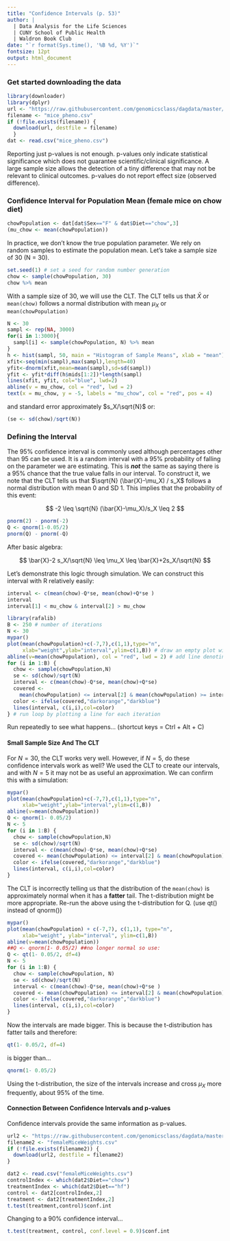 ```yaml
---
title: "Confidence Intervals (p. 53)"
author: |
  | Data Analysis for the Life Sciences
  | CUNY School of Public Health
  | Waldron Book Club
date: "`r format(Sys.time(), '%B %d, %Y')`"
fontsize: 12pt
output: html_document 
---
```


### Get started downloading the data 

```r
library(downloader)
library(dplyr)
url <- "https://raw.githubusercontent.com/genomicsclass/dagdata/master/inst/extdata/mice_pheno.csv"
filename <- "mice_pheno.csv"
if (!file.exists(filename)) {
  download(url, destfile = filename)
  }
dat <- read.csv("mice_pheno.csv")
```

Reporting just p-values is not enough. p-values only indicate statistical significance which does not guarantee scientific/clinical significance. A large sample size allows the detection of a tiny difference that may not be relevant to clinical outcomes. p-values do not report effect size (observed difference). 

### Confidence Interval for Population Mean (female mice on chow diet)

```r
chowPopulation <- dat[dat$Sex=="F" & dat$Diet=="chow",3]
(mu_chow <- mean(chowPopulation))
```

In practice, we don't know the true population parameter. We rely on random samples to estimate the population mean. Let's take a sample size of 30 (N = 30). 

```r
set.seed(1) # set a seed for random number generation
chow <- sample(chowPopulation, 30)
chow %>% mean
```

With a sample size of 30, we will use the CLT. The CLT tells us that $\bar{X}$ or `mean(chow)` follows a normal distribution with mean $\mu_X$ or `mean(chowPopulation)` 

```r
N <- 30
sampl <- rep(NA, 3000)
for(i in 1:3000){
  sampl[i] <- sample(chowPopulation, N) %>% mean
}
h <- hist(sampl, 50, main = "Histogram of Sample Means", xlab = "mean")
xfit<-seq(min(sampl),max(sampl),length=40) 
yfit<-dnorm(xfit,mean=mean(sampl),sd=sd(sampl)) 
yfit <- yfit*diff(h$mids[1:2])*length(sampl) 
lines(xfit, yfit, col="blue", lwd=2)
abline(v = mu_chow, col = "red", lwd = 2)
text(x = mu_chow, y = -5, labels = "mu_chow", col = "red", pos = 4)
```

and standard error approximately  $s_X/\sqrt{N}$ or:

```r
(se <- sd(chow)/sqrt(N))
```

### Defining the Interval

The 95% confidence interval is commonly used although percentages other than 95 can be used. It is a random interval with a 95% probability of falling on the parameter we are estimating. This is **_not_** the same as saying there is a 95% chance that the true value falls in our interval. To construct it, we note that the CLT tells us that $\sqrt{N} (\bar{X}-\mu_X) / s_X$ follows a normal distribution with mean 0 and SD 1. This implies that the probability of this event:

$$
-2 \leq \sqrt{N} (\bar{X}-\mu_X)/s_X \leq 2
$$  

```r
pnorm(2) - pnorm(-2)
Q <- qnorm(1-0.05/2)
pnorm(Q) - pnorm(-Q)
```

After basic algebra: 

$$
\bar{X}-2 s_X/\sqrt{N} \leq \mu_X \leq \bar{X}+2s_X/\sqrt{N}
$$  

Let's demonstrate this logic through simulation. We can construct this
interval with R relatively easily: 

```r
interval <- c(mean(chow)-Q*se, mean(chow)+Q*se )
interval
interval[1] < mu_chow & interval[2] > mu_chow
```

```r
library(rafalib)
B <- 250 # number of iterations
N <- 30
mypar() 
plot(mean(chowPopulation)+c(-7,7),c(1,1),type="n",
     xlab="weight",ylab="interval",ylim=c(1,B)) # draw an empty plot with allocated space
abline(v=mean(chowPopulation), col = "red", lwd = 2) # add line denoting population mean
for (i in 1:B) {
  chow <- sample(chowPopulation,N)
  se <- sd(chow)/sqrt(N)
  interval <- c(mean(chow)-Q*se, mean(chow)+Q*se)
  covered <- 
    mean(chowPopulation) <= interval[2] & mean(chowPopulation) >= interval[1]
  color <- ifelse(covered,"darkorange","darkblue")
  lines(interval, c(i,i),col=color)
} # run loop by plotting a line for each iteration
```

Run repeatedly to see what happens... (shortcut keys = Ctrl + Alt + C)

#### Small Sample Size And The CLT

For $N=30$, the CLT works very well. However, if $N=5$, do these confidence intervals work as well? We used the CLT to create our intervals, and with $N=5$ it may not be as useful an approximation. We can confirm this with a simulation:


```r
mypar()
plot(mean(chowPopulation)+c(-7,7),c(1,1),type="n",
     xlab="weight",ylab="interval",ylim=c(1,B))
abline(v=mean(chowPopulation))
Q <- qnorm(1- 0.05/2)
N <- 5
for (i in 1:B) {
  chow <- sample(chowPopulation,N)
  se <- sd(chow)/sqrt(N)
  interval <- c(mean(chow)-Q*se, mean(chow)+Q*se)
  covered <- mean(chowPopulation) <= interval[2] & mean(chowPopulation) >= interval[1]
  color <- ifelse(covered,"darkorange","darkblue")
  lines(interval, c(i,i),col=color)
}
```

The CLT is incorrectly telling us that the distribution of the `mean(chow)` is approximately normal when it has a __fatter__ tail. The t-distribution might be more appropriate. Re-run the above using the t-distribution for Q. (use qt() instead of qnorm())

```r
mypar()
plot(mean(chowPopulation) + c(-7,7), c(1,1), type="n",
     xlab="weight", ylab="interval", ylim=c(1,B))
abline(v=mean(chowPopulation))
##Q <- qnorm(1- 0.05/2) ##no longer normal so use:
Q <- qt(1- 0.05/2, df=4)
N <- 5
for (i in 1:B) {
  chow <- sample(chowPopulation, N)
  se <- sd(chow)/sqrt(N)
  interval <- c(mean(chow)-Q*se, mean(chow)+Q*se )
  covered <- mean(chowPopulation) <= interval[2] & mean(chowPopulation) >= interval[1]
  color <- ifelse(covered,"darkorange","darkblue")
  lines(interval, c(i,i),col=color)
}
```

Now the intervals are made bigger. This is because the t-distribution has fatter tails and therefore:

```r
qt(1- 0.05/2, df=4)
```

is bigger than...

```r
qnorm(1- 0.05/2)
```

Using the t-distribution, the size of the intervals increase and cross $\mu_X$ more frequently, about 95% of the time.

#### Connection Between Confidence Intervals and p-values

Confidence intervals provide the same information as p-values. 

```r
url2 <- "https://raw.githubusercontent.com/genomicsclass/dagdata/master/inst/extdata/femaleMiceWeights.csv"
filename2 <- "femaleMiceWeights.csv"
if (!file.exists(filename2)) {
  download(url2, destfile = filename2)
}
```

```r
dat2 <- read.csv("femaleMiceWeights.csv")
controlIndex <- which(dat2$Diet=="chow")
treatmentIndex <- which(dat2$Diet=="hf")
control <- dat2[controlIndex,2]
treatment <- dat2[treatmentIndex,2]
t.test(treatment,control)$conf.int
```

Changing to a 90% confidence interval...

```r
t.test(treatment, control, conf.level = 0.9)$conf.int
```